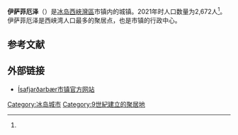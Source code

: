 {{Infobox settlement
| name                    = 伊萨菲厄泽
| native_name             = Ísafjörður
| native_name_lang        = is
| settlement_type         = [[冰岛城市列表|城镇]]
| image_skyline           = Ísafjörður 12 June 2019.jpg
| image_caption           = 从远处山顶眺望伊萨菲厄泽
| image_map               = Isafjardarbaer map.png
| map_caption             = {{le|Ísafjarðarbær|Ísafjarðarbær}}市镇在冰岛的位置
| pushpin_map             = Iceland
| pushpin_label_position  = right
| pushpin_map_alt         = 
| pushpin_map_caption     = 伊萨菲厄泽在冰岛的位置
| coordinates             = 
| coor_pinpoint           = 
| coordinates_footnotes   = 
| subdivision_type        = [[世界政區索引|国家]]
| subdivision_name        = [[冰岛|冰岛]]
| subdivision_type1       = [[冰岛行政区划#选区|选区]]
| subdivision_name1       = {{le|西北选区|Northwest (Icelandic constituency)}}
| subdivision_type2       = [[冰岛行政区划#地区|地区]]
| subdivision_name2       = [[西峽灣區|西峽灣區]]
| subdivision_type3       = [[冰岛行政区划#市镇|市镇]]
| subdivision_name3       = {{le|Ísafjarðarbær|Ísafjarðarbær}}
| established_title       = 
| established_date        = 
| government_footnotes    = 
| leader_party            = 
| leader_title            = 
| leader_name             = 
| unit_pref               = Metric
| area_footnotes          = <ref name="Brinkhoff"/>
| area_note               = 
| area_water_percent      = 
| area_rank               = 
| area_total_km2          = 1.40
| elevation_footnotes     = 
| elevation_m             = 
| population_as_of        = 2021年
| population_footnotes    = <ref name="Brinkhoff"/>
| population_total        = 2,672
| population_density_km2  = 
| population_note         = 
| timezone1               = 
| utc_offset1             = 
| timezone1_DST           = 
| utc_offset1_DST         = 
| postal_code_type        = 邮政编码
| postal_code             = 400, 401
| area_code_type          = 
| area_code               = 
| iso_code                = 
| website                 = {{URL|https://www.isafjordur.is/}}
| footnotes               = 
}}
'''伊萨菲厄泽'''（{{lang-is|Ísafjörður}}）是[[冰岛|冰岛]][[西峽灣區|西峽灣區]]{{le|Ísafjarðarbær|Ísafjarðarbær}}市镇内的城镇。2021年时人口数量为2,672人<ref name="Brinkhoff"/>。伊萨菲厄泽是西峡湾人口最多的聚居点，也是{{le|Ísafjarðarbær|Ísafjarðarbær}}市镇的行政中心。

== 参考文献 ==
{{Reflist|30em|refs=
<ref name="Brinkhoff">{{cite web | url = https://www.citypopulation.de/en/iceland/towns/ | title = ICELAND: All Urban Settlements | author = Brinkhoff, Thomas | language = en | publisher = citypopulation.de | accessdate = 2021-04-28}}</ref>
}}

== 外部链接 ==
{{commonscat|Ísafjörður|position=left}}
* [https://www.isafjordur.is/ Ísafjarðarbær市镇官方网站] {{Wayback|url=https://www.isafjordur.is/ |date=20210507035440 }} {{is}} {{en}} {{pl}}

{{Cities and towns in Iceland}}
{{Authority control}}

{{DEFAULTSORT:Isafjordur}}
[[Category:冰岛城市|Category:冰岛城市]]
[[Category:9世紀建立的聚居地|Category:9世紀建立的聚居地]]